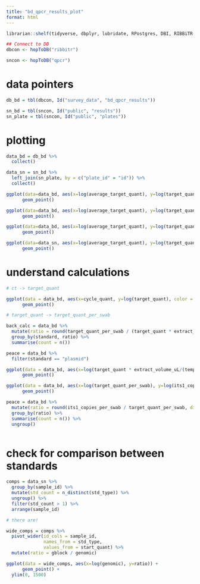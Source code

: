 ```yaml
---
title: "bd_qpcr_results_plot"
format: html
---
```


```r
librarian::shelf(tidyverse, dbplyr, lubridate, RPostgres, DBI, RIBBiTR-BII/ribbitrrr, ggplot2)

## Connect to DB
dbcon <- hopToDB("ribbitr")

sncon <- hopToDB("qpcr")
```

# data pointers
```r
db_bd = tbl(dbcon, Id("survey_data", "bd_qpcr_results"))

sn_bd = tbl(sncon, Id("public", "results"))
sn_plate = tbl(sncon, Id("public", "plates"))
```

# plotting
```r
data_bd = db_bd %>%
  collect()

data_sn = sn_bd %>%
  left_join(sn_plate, by = c("plate_id" = "id")) %>%
  collect()

ggplot(data=data_bd, aes(x=log(average_target_quant), y=log(target_quant_per_swab), color=standard_target_type)) +
      geom_point()

ggplot(data=data_bd, aes(x=log(average_target_quant), y=log(target_quant_per_swab), color=standard)) +
      geom_point()

ggplot(data=data_bd, aes(x=log(average_target_quant), y=log(target_quant_per_swab), color=qpcr_lab)) +
      geom_point()

ggplot(data=data_sn, aes(x=log(average_target_quant), y=log(target_quant_per_swab), color=standard)) +
      geom_point()

```

# understand calculations
```r
# ct -> target_quant

ggplot(data = data_bd, aes(x=cycle_quant, y=log(target_quant), color = standard)) +
      geom_point()

# target_quant -> target_quant_per_swab

back_calc = data_bd %>%
  mutate(ratio = round(target_quant_per_swab / (target_quant * extract_volume_uL/(template_dna_volume_uL * qpcr_dilution_factor)), digits = 1)) %>%
  group_by(standard, ratio) %>%
  summarise(count = n())

peace = data_bd %>%
  filter(standard == "plasmid")

ggplot(data = data_bd, aes(x=log(target_quant * extract_volume_uL/(template_dna_volume_uL * qpcr_dilution_factor)), y=log(target_quant_per_swab), color = standard)) +
      geom_point()

ggplot(data = data_bd, aes(x=log(target_quant_per_swab), y=log(its1_copies_per_swab), color = standard)) +
      geom_point()

peace = data_bd %>%
  mutate(ratio = round(its1_copies_per_swab / target_quant_per_swab, digits = 0)) %>%
  group_by(ratio) %>%
  summarise(count = n()) %>%
  ungroup()



```

# check for comparison between standards
```r
comps = data_sn %>%
  group_by(sample_id) %>%
  mutate(std_count = n_distinct(std_type)) %>%
  ungroup() %>%
  filter(std_count > 1) %>%
  arrange(sample_id)

# there are!

wide_comps = comps %>%
  pivot_wider(id_cols = sample_id,
              names_from = std_type,
              values_from = start_quant) %>%
  mutate(ratio = gblock / genomic)

ggplot(data = wide_comps, aes(x=log(genomic), y=ratio)) +
      geom_point() +
  ylim(0, 1500)
```